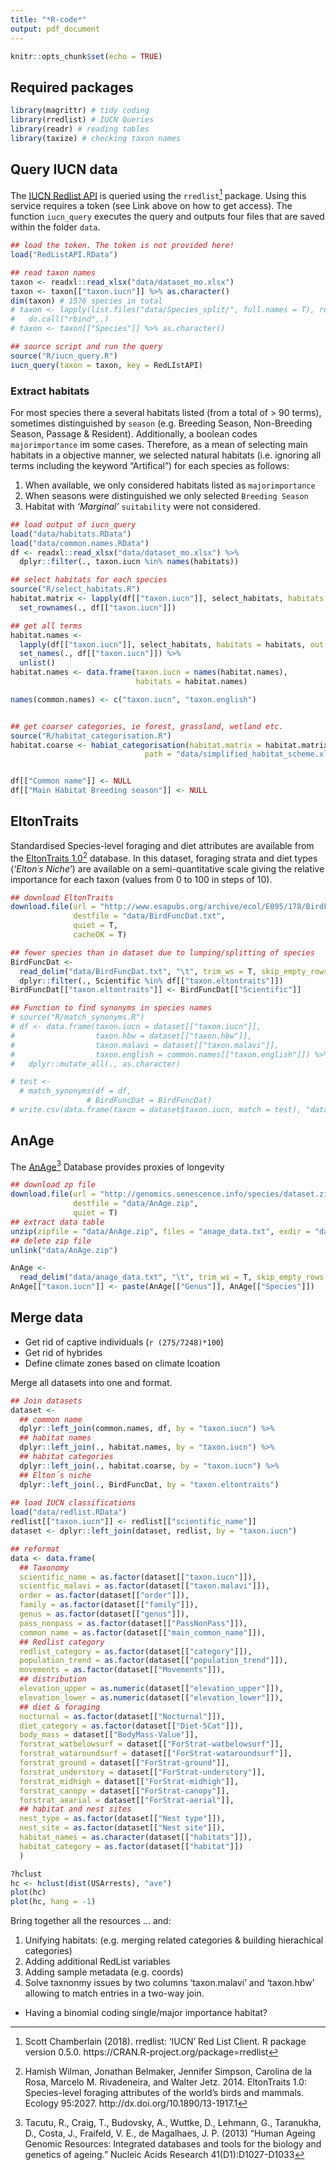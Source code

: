 ```yaml
---
title: "*R-code*"
output: pdf_document
---
```


```r
knitr::opts_chunk$set(echo = TRUE)
```

## Required packages

```r
library(magrittr) # tidy coding
library(rredlist) # IUCN Queries
library(readr) # reading tables
library(taxize) # checking taxon names
```


## Query IUCN data

The [IUCN Redlist API](http://apiv3.iucnredlist.org/api/v3/docs) is queried using the `rredlist`[^1] package. Using this service requires a token (see Link above on how to get access). The function `iucn_query` executes the query and outputs four files that are saved within the folder `data`.

```r
## load the token. The token is not provided here!
load("RedListAPI.RData")
```

```r
## read taxon names
taxon <- readxl::read_xlsx("data/dataset_mo.xlsx")
taxon <- taxon[["taxon.iucn"]] %>% as.character()
dim(taxon) # 1576 species in total 
# taxon <- lapply(list.files("data/Species_split/", full.names = T), read.csv) %>%
#   do.call("rbind",.)
# taxon <- taxon[["Species"]] %>% as.character()

## source script and run the query
source("R/iucn_query.R")
iucn_query(taxon = taxon, key = RedLIstAPI)
```


### Extract habitats 

For most species there a several habitats listed (from a total of > 90 terms), sometimes distinguished by `season` (e.g. Breeding Season, Non-Breeding Season, Passage & Resident). Additionally, a boolean codes `majorimportance` im some cases. Therefore, as a mean of selecting main habitats in a objective manner, we selected natural habitats (i.e. ignoring all terms including the keyword "Artifical") for each species as follows:

1. When available, we only considered habitats listed as `majorimportance`
2. When seasons were distinguished we only selected `Breeding Season`
3. Habitat with *'Marginal'* `suitability` were not considered.  

```r
## load output of iucn_query
load("data/habitats.RData") 
load("data/common.names.RData")
df <- readxl::read_xlsx("data/dataset_mo.xlsx") %>% 
  dplyr::filter(., taxon.iucn %in% names(habitats))

## select habitats for each species
source("R/select_habitats.R")
habitat.matrix <- lapply(df[["taxon.iucn"]], select_habitats, habitats = habitats) %>%   do.call("rbind",.)  %>% 
  set_rownames(., df[["taxon.iucn"]])

## get all terms 
habitat.names <-
  lapply(df[["taxon.iucn"]], select_habitats, habitats = habitats, out = "names") %>% 
  set_names(., df[["taxon.iucn"]]) %>% 
  unlist()
habitat.names <- data.frame(taxon.iucn = names(habitat.names),
                            habitats = habitat.names)

names(common.names) <- c("taxon.iucn", "taxon.english")


## get coarser categories, ie forest, grassland, wetland etc.
source("R/habitat_categorisation.R")
habitat.coarse <- habiat_categorisation(habitat.matrix = habitat.matrix, 
                              path = "data/simplified_habitat_scheme.xlsx" )


df[["Common name"]] <- NULL
df[["Main Habitat Breeding season"]] <- NULL
```

## EltonTraits

Standardised Species-level foraging and diet attributes are available from the [EltonTraits 1.0](http://www.esapubs.org/archive/ecol/E095/178/)[^2] database. In this dataset, foraging strata and diet types (*'Elton´s Niche'*) are available on a semi-quantitative scale giving the relative importance for each taxon (values from 0 to 100 in steps of 10). 

```r
## download EltonTraits
download.file(url = "http://www.esapubs.org/archive/ecol/E095/178/BirdFuncDat.txt",
              destfile = "data/BirdFuncDat.txt",
              quiet = T,
              cacheOK = T)
```

```r
## fewer species than in dataset due to lumping/splitting of species
BirdFuncDat <-
  read_delim("data/BirdFuncDat.txt", "\t", trim_ws = T, skip_empty_rows = T) %>% 
  dplyr::filter(., Scientific %in% df[["taxon.eltontraits"]])
BirdFuncDat[["taxon.eltontraits"]] <- BirdFuncDat[["Scientific"]]

## Function to find synonyms in species names
# source("R/match_synonyms.R")
# df <- data.frame(taxon.iucn = dataset[["taxon.iucn"]],
#                  taxon.hbw = dataset[["taxon.hbw"]],
#                  taxon.malavi = dataset[["taxon.malavi"]],
#                  taxon.english = common.names[["taxon.english"]]) %>% 
#   dplyr::mutate_all(., as.character)

# test <-
  # match_synonyms(df = df,
                 # BirdFuncDat = BirdFuncDat)
# write.csv(data.frame(taxon = dataset$taxon.iucn, match = test), "data/temp.csv")
```

## AnAge 

The [AnAge](https://genomics.senescence.info/species/)[^3] Database provides proxies of longevity

```r
## download zp file
download.file(url = "http://genomics.senescence.info/species/dataset.zip",
              destfile = "data/AnAge.zip",
              quiet = T)
## extract data table
unzip(zipfile = "data/AnAge.zip", files = "anage_data.txt", exdir = "data")
## delete zip file
unlink("data/AnAge.zip")

AnAge <- 
  read_delim("data/anage_data.txt", "\t", trim_ws = T, skip_empty_rows = T)
AnAge[["taxon.iucn"]] <- paste(AnAge[["Genus"]], AnAge[["Species"]]) 
```


## Merge data

* Get rid of captive individuals (`r (275/7248)*100`)
* Get rid of hybrides 
* Define climate zones based on climate lcoation

Merge all datasets into one and format. 

```r
## Join datasets
dataset <- 
  ## common name
  dplyr::left_join(common.names, df, by = "taxon.iucn") %>% 
  ## habitat names
  dplyr::left_join(., habitat.names, by = "taxon.iucn") %>% 
  ## habitat categories
  dplyr::left_join(., habitat.coarse, by = "taxon.iucn") %>% 
  ## Elton´s niche
  dplyr::left_join(., BirdFuncDat, by = "taxon.eltontraits")
  
## load IUCN classifications
load("data/redlist.RData")
redlist[["taxon.iucn"]] <- redlist[["scientific_name"]]
dataset <- dplyr::left_join(dataset, redlist, by = "taxon.iucn")

## reformat
data <- data.frame(
  ## Taxonomy
  scientific_name = as.factor(dataset[["taxon.iucn"]]),
  scientfic_malavi = as.factor(dataset[["taxon.malavi"]]),
  order = as.factor(dataset[["order"]]),
  family = as.factor(dataset[["family"]]),
  genus = as.factor(dataset[["genus"]]),
  pass_nonpass = as.factor(dataset[["PassNonPass"]]),
  common_name = as.factor(dataset[["main_common_name"]]),
  ## Redlist category
  redlist_category = as.factor(dataset[["category"]]),
  population_trend = as.factor(dataset[["population_trend"]]),
  movements = as.factor(dataset[["Movements"]]),
  ## distribution
  elevation_upper = as.numeric(dataset[["elevation_upper"]]),
  elevation_lower = as.numeric(dataset[["elevation_lower"]]),
  ## diet & foraging
  nocturnal = as.factor(dataset[["Nocturnal"]]),
  diet_category = as.factor(dataset[["Diet-5Cat"]]), 
  body_mass = dataset[["BodyMass-Value"]],
  forstrat_watbelowsurf = dataset[["ForStrat-watbelowsurf"]],
  forstrat_wataroundsurf = dataset[["ForStrat-wataroundsurf"]],
  forstrat_ground = dataset[["ForStrat-ground"]],
  forstrat_understory = dataset[["ForStrat-understory"]],
  forstrat_midhigh = dataset[["ForStrat-midhigh"]],
  forstrat_canopy = dataset[["ForStrat-canopy"]],
  forstrat_aearial = dataset[["ForStrat-aerial"]],
  ## habitat and nest sites 
  nest_type = as.factor(dataset[["Nest type"]]),
  nest_site = as.factor(dataset[["Nest site"]]),
  habitat_names = as.character(dataset[["habitats"]]),
  habitat_category = as.factor(dataset[["habitat"]])
  )
```


```r
?hclust
hc <- hclust(dist(USArrests), "ave")
plot(hc)
plot(hc, hang = -1)
```


Bring together all the resources ... and:

1. Unifying habitats: (e.g. merging related categories & building hierachical categories)
2. Adding additional RedList variables
4. Adding sample metadata (e.g. coords)
5. Solve taxnonmy issues by two columns 'taxon.malavi' and 'taxon.hbw' allowing to match entries in a two-way join.

* Having a binomial coding single/major importance habitat?

[^1]: Scott Chamberlain (2018). rredlist: 'IUCN' Red List Client. R package version 0.5.0. https://CRAN.R-project.org/package=rredlist
[^2]: Hamish Wilman, Jonathan Belmaker, Jennifer Simpson, Carolina de la Rosa, Marcelo M. Rivadeneira, and Walter Jetz. 2014. EltonTraits 1.0: Species-level foraging attributes of the world’s birds and mammals. Ecology 95:2027. http://dx.doi.org/10.1890/13-1917.1
[^3]: Tacutu, R., Craig, T., Budovsky, A., Wuttke, D., Lehmann, G., Taranukha, D., Costa, J., Fraifeld, V. E., de Magalhaes, J. P. (2013) "Human Ageing Genomic Resources: Integrated databases and tools for the biology and genetics of ageing." Nucleic Acids Research 41(D1):D1027-D1033